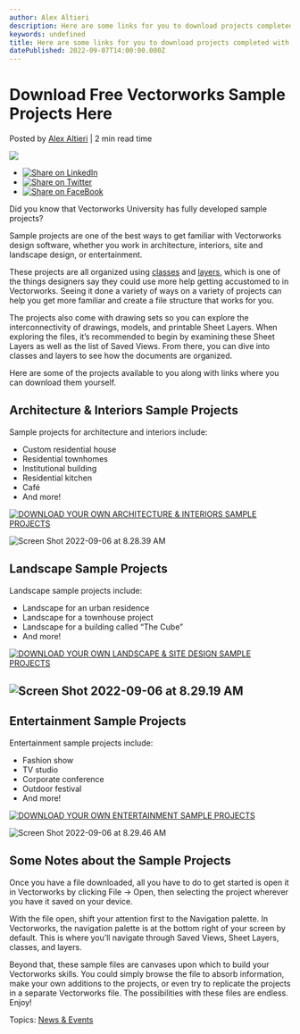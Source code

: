 ```yaml
---
author: Alex Altieri
description: Here are some links for you to download projects completed with Vectorworks Architect, Landmark, or Spotlight.
keywords: undefined
title: Here are some links for you to download projects completed with Vectorworks Architect, Landmark, or Spotlight. 
datePublished: 2022-09-07T14:00:00.000Z
---
```

  

# Download Free Vectorworks Sample Projects Here

 Posted by [Alex Altieri](https://blog.vectorworks.net/author/alex-altieri) | 2 min read time 

![](https://blog.vectorworks.net/hubfs/Blog%20Images/2022%20PVW%20Images/09_Sample%20Projects/Screen%20Shot%202022-09-06%20at%208.29.19%20AM.png) 

* [![Share on LinkedIn](https://2659751.fs1.hubspotusercontent-na1.net/hubfs/2659751/michaelDemo/share-LI.png)](http://www.linkedin.com/shareArticle?mini=true&url=https%3A%2F%2Fblog.vectorworks.net%2Fcompleted-vectorworks-projects-for-you-to-download)
* [![Share on Twitter](https://2659751.fs1.hubspotusercontent-na1.net/hubfs/2659751/michaelDemo/share-TW.png)](https://www.twitter.com/share?text=Download%20Free%20Vectorworks%20Sample%20Projects%20Here&url=https%3A%2F%2Fblog.vectorworks.net%2Fcompleted-vectorworks-projects-for-you-to-download&via=PMGTweets)
* [![Share on FaceBook](https://2659751.fs1.hubspotusercontent-na1.net/hubfs/2659751/michaelDemo/share-FB.png)](https://www.facebook.com/sharer/sharer.php?u=https%3A%2F%2Fblog.vectorworks.net%2Fcompleted-vectorworks-projects-for-you-to-download)

Did you know that Vectorworks University has fully developed sample projects?

Sample projects are one of the best ways to get familiar with Vectorworks design software, whether you work in architecture, interiors, site and landscape design, or entertainment.

These projects are all organized using [classes](https://app-help.vectorworks.net/2022/eng/VW2022%5FGuide/Structure/Concept%5FClasses%5Foverview.htm) and [layers](https://app-help.vectorworks.net/2022/eng/VW2022%5FGuide/Structure/Concept%5FLayers%20overview.htm), which is one of the things designers say they could use more help getting accustomed to in Vectorworks. Seeing it done a variety of ways on a variety of projects can help you get more familiar and create a file structure that works for you.

The projects also come with drawing sets so you can explore the interconnectivity of drawings, models, and printable Sheet Layers. When exploring the files, it’s recommended to begin by examining these Sheet Layers as well as the list of Saved Views. From there, you can dive into classes and layers to see how the documents are organized.

Here are some of the projects available to you along with links where you can download them yourself.

## Architecture & Interiors Sample Projects

Sample projects for architecture and interiors include:

* Custom residential house
* Residential townhomes
* Institutional building
* Residential kitchen
* Café
* And more!

[![DOWNLOAD YOUR OWN ARCHITECTURE & INTERIORS SAMPLE PROJECTS](https://no-cache.hubspot.com/cta/default/3018241/2a61d6de-39ff-450c-bb53-0598350fe44f.png)](https://cta-redirect.hubspot.com/cta/redirect/3018241/2a61d6de-39ff-450c-bb53-0598350fe44f) 

![Screen Shot 2022-09-06 at 8.28.39 AM](https://blog.vectorworks.net/hs-fs/hubfs/Blog%20Images/2022%20PVW%20Images/09_Sample%20Projects/Screen%20Shot%202022-09-06%20at%208.28.39%20AM.png?width=700&name=Screen%20Shot%202022-09-06%20at%208.28.39%20AM.png)

## Landscape Sample Projects

Landscape sample projects include:

* Landscape for an urban residence
* Landscape for a townhouse project
* Landscape for a building called “The Cube”
* And more!

[![DOWNLOAD YOUR OWN LANDSCAPE & SITE DESIGN SAMPLE PROJECTS](https://no-cache.hubspot.com/cta/default/3018241/0f5777b8-12a5-4b74-866f-8c647b86dda8.png)](https://cta-redirect.hubspot.com/cta/redirect/3018241/0f5777b8-12a5-4b74-866f-8c647b86dda8) 

## ![Screen Shot 2022-09-06 at 8.29.19 AM](https://blog.vectorworks.net/hs-fs/hubfs/Blog%20Images/2022%20PVW%20Images/09_Sample%20Projects/Screen%20Shot%202022-09-06%20at%208.29.19%20AM.png?width=700&name=Screen%20Shot%202022-09-06%20at%208.29.19%20AM.png)

## Entertainment Sample Projects

Entertainment sample projects include:

* Fashion show
* TV studio
* Corporate conference
* Outdoor festival
* And more!

[![DOWNLOAD YOUR OWN ENTERTAINMENT SAMPLE PROJECTS](https://no-cache.hubspot.com/cta/default/3018241/9e9d987b-39f1-4ab3-97a4-60e17aa87626.png)](https://cta-redirect.hubspot.com/cta/redirect/3018241/9e9d987b-39f1-4ab3-97a4-60e17aa87626) 

![Screen Shot 2022-09-06 at 8.29.46 AM](https://blog.vectorworks.net/hs-fs/hubfs/Blog%20Images/2022%20PVW%20Images/09_Sample%20Projects/Screen%20Shot%202022-09-06%20at%208.29.46%20AM.png?width=700&name=Screen%20Shot%202022-09-06%20at%208.29.46%20AM.png)

## Some Notes about the Sample Projects

Once you have a file downloaded, all you have to do to get started is open it in Vectorworks by clicking File -> Open, then selecting the project wherever you have it saved on your device.

With the file open, shift your attention first to the Navigation palette. In Vectorworks, the navigation palette is at the bottom right of your screen by default. This is where you’ll navigate through Saved Views, Sheet Layers, classes, and layers.

Beyond that, these sample files are canvases upon which to build your Vectorworks skills. You could simply browse the file to absorb information, make your own additions to the projects, or even try to replicate the projects in a separate Vectorworks file. The possibilities with these files are endless. Enjoy!

 Topics: [News & Events](https://blog.vectorworks.net/topic/news-events) 

  